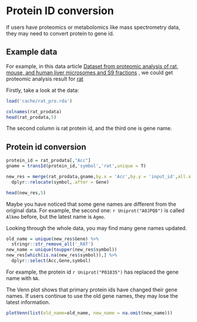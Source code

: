 # Protein ID conversion {#protein-id-conversion}

If users have proteomics or metabolomics like mass spectrometry data, they may need to convert protein to gene id.

## Example data {#protein-example-data}

For example, in this data article [Dataset from proteomic analysis of rat, mouse, and human liver microsomes and S9 fractions](https://www.sciencedirect.com/science/article/pii/S2352340915000189#ec0005) , we could get proteomic analysis result for [rat](https://ars.els-cdn.com/content/image/1-s2.0-S2352340915000189-mmc1.zip)


Firstly, take a look at the data:

```r
load('cache/rat_pro.rda')
```


```r
colnames(rat_prodata)
head(rat_prodata,5)
```

The second column is rat protein id, and the third one is gene name.

## Protein id conversion {#transid-convert-protein}

```r
protein_id = rat_prodata[,"Acc"]
gname = transId(protein_id,'symbol','rat',unique = T)

new_res = merge(rat_prodata,gname,by.x = 'Acc',by.y = 'input_id',all.x = T) %>% 
  dplyr::relocate(symbol,.after = Gene)

head(new_res,5)
```

Maybe you have noticed that some gene names are different from the original data. For example, the second one: `r Uniprot("A0JPQ8")` is called `Alkmo` before, but the latest name is `Agmo`.

Looking through the whole data, you may find many gene names updated. 

```r
old_name = unique(new_res$Gene) %>% 
  stringr::str_remove_all('_RAT')
new_name = unique(toupper(new_res$symbol))
new_res[which(is.na(new_res$symbol)),] %>% 
  dplyr::select(Acc,Gene,symbol)
```

For example, the protein id `r Uniprot("P01835")` has replaced the gene name with `NA`.

The Venn plot shows that primary protein ids have changed their gene names. If users continue to use the old gene names, they may lose the latest information.

```r
plotVenn(list(old_name=old_name, new_name = na.omit(new_name)))
```




